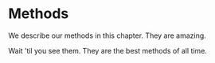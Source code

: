 # Methods

We describe our methods in this chapter. They are amazing.

Wait 'til you see them. They are the best methods of all time.
